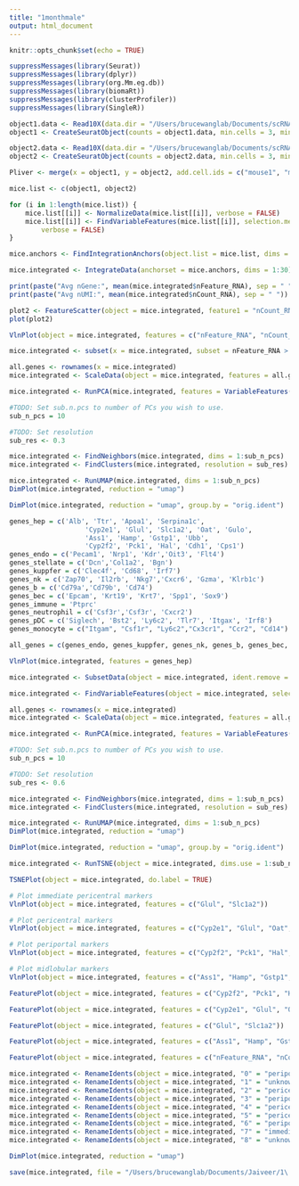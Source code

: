 ```yaml
---
title: "1monthmale"
output: html_document
---
```


```r
knitr::opts_chunk$set(echo = TRUE)
```


```r
suppressMessages(library(Seurat))
suppressMessages(library(dplyr))
suppressMessages(library(org.Mm.eg.db))
suppressMessages(library(biomaRt))
suppressMessages(library(clusterProfiler))
suppressMessages(library(SingleR))
```

```r
object1.data <- Read10X(data.dir = "/Users/brucewanglab/Documents/scRNAseq_data/Maca_filtered/10X_P5_0_filtered")
object1 <- CreateSeuratObject(counts = object1.data, min.cells = 3, min.features = 0, project = "mouse1")

object2.data <- Read10X(data.dir = "/Users/brucewanglab/Documents/scRNAseq_data/Maca_filtered/10X_P5_1_filtered")
object2 <- CreateSeuratObject(counts = object2.data, min.cells = 3, min.features = 0, project = "mouse2")

Pliver <- merge(x = object1, y = object2, add.cell.ids = c("mouse1", "mouse2"))
```

```r
mice.list <- c(object1, object2)
```

```r
for (i in 1:length(mice.list)) {
    mice.list[[i]] <- NormalizeData(mice.list[[i]], verbose = FALSE)
    mice.list[[i]] <- FindVariableFeatures(mice.list[[i]], selection.method = "vst", nfeatures = 2000, 
        verbose = FALSE)
}
```

```r
mice.anchors <- FindIntegrationAnchors(object.list = mice.list, dims = 1:30)
```

```r
mice.integrated <- IntegrateData(anchorset = mice.anchors, dims = 1:30)
```

```r
print(paste("Avg nGene:", mean(mice.integrated$nFeature_RNA), sep = " "))
print(paste("Avg nUMI:", mean(mice.integrated$nCount_RNA), sep = " "))
```

```r
plot2 <- FeatureScatter(object = mice.integrated, feature1 = "nCount_RNA", feature2 = "nFeature_RNA")
plot(plot2)
```

```r
VlnPlot(object = mice.integrated, features = c("nFeature_RNA", "nCount_RNA"), ncol = 3)
```

```r
mice.integrated <- subset(x = mice.integrated, subset = nFeature_RNA > 100 & nFeature_RNA < 5000 & nCount_RNA > 200 & nCount_RNA < 30000)
```


```r
all.genes <- rownames(x = mice.integrated)
mice.integrated <- ScaleData(object = mice.integrated, features = all.genes)
```

```r
mice.integrated <- RunPCA(mice.integrated, features = VariableFeatures(object = mice.integrated))
```

```r
#TODO: Set sub.n.pcs to number of PCs you wish to use.
sub_n_pcs = 10

#TODO: Set resolution 
sub_res <- 0.3

mice.integrated <- FindNeighbors(mice.integrated, dims = 1:sub_n_pcs)
mice.integrated <- FindClusters(mice.integrated, resolution = sub_res)
```

```r
mice.integrated <- RunUMAP(mice.integrated, dims = 1:sub_n_pcs)
DimPlot(mice.integrated, reduction = "umap")
```

```r
DimPlot(mice.integrated, reduction = "umap", group.by = "orig.ident")
```

```r
genes_hep = c('Alb', 'Ttr', 'Apoa1', 'Serpina1c', 
                   'Cyp2e1', 'Glul', 'Slc1a2', 'Oat', 'Gulo',
                   'Ass1', 'Hamp', 'Gstp1', 'Ubb',
                   'Cyp2f2', 'Pck1', 'Hal', 'Cdh1', 'Cps1')
genes_endo = c('Pecam1', 'Nrp1', 'Kdr','Oit3', 'Flt4')
genes_stellate = c('Dcn','Col1a2', 'Bgn')
genes_kuppfer = c('Clec4f', 'Cd68', 'Irf7')
genes_nk = c('Zap70', 'Il2rb', 'Nkg7','Cxcr6', 'Gzma', 'Klrb1c')
genes_b = c('Cd79a','Cd79b', 'Cd74')
genes_bec = c('Epcam', 'Krt19', 'Krt7', 'Spp1', 'Sox9')
genes_immune = 'Ptprc'
genes_neutrophil = c('Csf3r','Csf3r', 'Cxcr2')
genes_pDC = c('Siglech', 'Bst2', 'Ly6c2', 'Tlr7', 'Itgax', 'Irf8')
genes_monocyte = c("Itgam", "Csf1r", "Ly6c2","Cx3cr1", "Ccr2", "Cd14")

all_genes = c(genes_endo, genes_kuppfer, genes_nk, genes_b, genes_bec, genes_immune, genes_stellate)
```

```r
VlnPlot(mice.integrated, features = genes_hep)
```

```r
mice.integrated <- SubsetData(object = mice.integrated, ident.remove = c(4, 5))
```

```r
mice.integrated <- FindVariableFeatures(object = mice.integrated, selection.method = "vst", nfeatures = 2000)
```

```r
all.genes <- rownames(x = mice.integrated)
mice.integrated <- ScaleData(object = mice.integrated, features = all.genes)
```

```r
mice.integrated <- RunPCA(mice.integrated, features = VariableFeatures(object = mice.integrated))
```

```r
#TODO: Set sub.n.pcs to number of PCs you wish to use.
sub_n_pcs = 10

#TODO: Set resolution 
sub_res <- 0.6

mice.integrated <- FindNeighbors(mice.integrated, dims = 1:sub_n_pcs)
mice.integrated <- FindClusters(mice.integrated, resolution = sub_res)
```

```r
mice.integrated <- RunUMAP(mice.integrated, dims = 1:sub_n_pcs)
DimPlot(mice.integrated, reduction = "umap")
```

```r
DimPlot(mice.integrated, reduction = "umap", group.by = "orig.ident")
```

```r
mice.integrated <- RunTSNE(object = mice.integrated, dims.use = 1:sub_n_pcs, seed.use = 10)
```

```r
TSNEPlot(object = mice.integrated, do.label = TRUE)
```


```r
# Plot immediate pericentral markers
VlnPlot(object = mice.integrated, features = c("Glul", "Slc1a2"))
```

```r
# Plot pericentral markers
VlnPlot(object = mice.integrated, features = c("Cyp2e1", "Glul", "Oat", "Gulo"))
```

```r
# Plot periportal markers
VlnPlot(object = mice.integrated, features = c("Cyp2f2", "Pck1", "Hal", "Cdh1"))
```

```r
# Plot midlobular markers
VlnPlot(object = mice.integrated, features = c("Ass1", "Hamp", "Gstp1", "Ubb"))
```

```r
FeaturePlot(object = mice.integrated, features = c("Cyp2f2", "Pck1", "Hal", "Cdh1"))
```


```r
FeaturePlot(object = mice.integrated, features = c("Cyp2e1", "Glul", "Oat", "Gulo"))
```

```r
FeaturePlot(object = mice.integrated, features = c("Glul", "Slc1a2"))
```

```r
FeaturePlot(object = mice.integrated, features = c("Ass1", "Hamp", "Gstp1", "Ubb"))
```

```r
FeaturePlot(object = mice.integrated, features = c("nFeature_RNA", "nCount_RNA"))
```

```r
mice.integrated <- RenameIdents(object = mice.integrated, "0" = "periportal cells")
mice.integrated <- RenameIdents(object = mice.integrated, "1" = "unknown")
mice.integrated <- RenameIdents(object = mice.integrated, "2" = "pericentral cells")
mice.integrated <- RenameIdents(object = mice.integrated, "3" = "periportal cells")
mice.integrated <- RenameIdents(object = mice.integrated, "4" = "pericentral cells")
mice.integrated <- RenameIdents(object = mice.integrated, "5" = "pericentral cells")
mice.integrated <- RenameIdents(object = mice.integrated, "6" = "periportal cells")
mice.integrated <- RenameIdents(object = mice.integrated, "7" = "immediate pericentral cells")
mice.integrated <- RenameIdents(object = mice.integrated, "8" = "unknown")
```


```r
DimPlot(mice.integrated, reduction = "umap")
```

```r
save(mice.integrated, file = "/Users/brucewanglab/Documents/Jaiveer/1\ month\1monthmale.Robj")
```

```r

```

